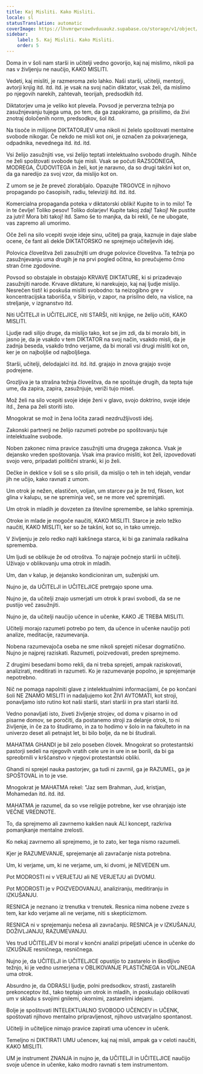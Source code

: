 ```yaml
---
title: Kaj Misliti. Kako Misliti.
locale: sl
statusTranslation: automatic
coverImage: https://lhvmrqwrcowdvduuaukz.supabase.co/storage/v1/object/public/strapi-uploads/small_cover-educacion-fundamental.webp-2d51a7828a2b1309555be27f7e2a61a0.webp
sidebar:
    label: 5. Kaj Misliti. Kako Misliti.
    order: 5
---
```

Doma in v šoli nam starši in učitelji vedno govorijo, kaj naj mislimo, nikoli pa nas v življenju ne naučijo, KAKO MISLITI.

Vedeti, kaj misliti, je razmeroma zelo lahko. Naši starši, učitelji, mentorji, avtorji knjig itd. itd. itd. je vsak na svoj način diktator, vsak želi, da mislimo po njegovih narekih, zahtevah, teorijah, predsodkih itd.

Diktatorjev uma je veliko kot plevela. Povsod je perverzna težnja po zasužnjevanju tujega uma, po tem, da ga zapakiramo, ga prisilimo, da živi znotraj določenih norm, predsodkov, šol itd.

Na tisoče in milijone DIKTATORJEV uma nikoli ni želelo spoštovati mentalne svobode nikogar. Če nekdo ne misli kot oni, je označen za pokvarjenega, odpadnika, nevednega itd. itd. itd.

Vsi želijo zasužnjiti vse, vsi želijo teptati intelektualno svobodo drugih. Nihče ne želi spoštovati svobode tuje misli. Vsak se počuti RAZSODNEGA, MODREGA, ČUDOVITEGA in želi, kot je naravno, da so drugi takšni kot on, da ga naredijo za svoj vzor, da mislijo kot on.

Z umom se je že preveč zlorabljalo. Opazujte TRGOVCE in njihovo propagando po časopisih, radiu, televiziji itd. itd. itd.

Komercialna propaganda poteka v diktatorski obliki! Kupite to in to milo! Te in te čevlje! Toliko pesov! Toliko dolarjev! Kupite takoj zdaj! Takoj! Ne pustite za jutri! Mora biti takoj! itd. Samo še to manjka, da bi rekli, če ne ubogate, vas zapremo ali umorimo.

Oče želi na silo vcepiti svoje ideje sinu, učitelj pa graja, kaznuje in daje slabe ocene, če fant ali dekle DIKTATORSKO ne sprejmejo učiteljevih idej.

Polovica človeštva želi zasužnjiti um druge polovice človeštva. Ta težnja po zasužnjevanju uma drugih je na prvi pogled očitna, ko preučujemo črno stran črne zgodovine.

Povsod so obstajale in obstajajo KRVAVE DIKTATURE, ki si prizadevajo zasužnjiti narode. Krvave diktature, ki narekujejo, kaj naj ljudje mislijo. Nesrečen tisti! ki poskuša misliti svobodno: ta neizogibno gre v koncentracijska taborišča, v Sibirijo, v zapor, na prisilno delo, na vislice, na streljanje, v izgnanstvo itd.

Niti UČITELJI in UČITELJICE, niti STARŠI, niti knjige, ne želijo učiti, KAKO MISLITI.

Ljudje radi silijo druge, da mislijo tako, kot se jim zdi, da bi moralo biti, in jasno je, da je vsakdo v tem DIKTATOR na svoj način, vsakdo misli, da je zadnja beseda, vsakdo trdno verjame, da bi morali vsi drugi misliti kot on, ker je on najboljše od najboljšega.

Starši, učitelji, delodajalci itd. itd. itd. grajajo in znova grajajo svoje podrejene.

Grozljiva je ta strašna težnja človeštva, da ne spoštuje drugih, da tepta tuje ume, da zapira, zapira, zasužnjuje, veriži tujo misel.

Mož želi na silo vcepiti svoje ideje ženi v glavo, svojo doktrino, svoje ideje itd., žena pa želi storiti isto.

Mnogokrat se mož in žena ločita zaradi nezdružljivosti idej.

Zakonski partnerji ne želijo razumeti potrebe po spoštovanju tuje intelektualne svobode.

Noben zakonec nima pravice zasužnjiti uma drugega zakonca. Vsak je dejansko vreden spoštovanja. Vsak ima pravico misliti, kot želi, izpovedovati svojo vero, pripadati politični stranki, ki jo želi.

Dečke in deklice v šoli se s silo prisili, da mislijo o teh in teh idejah, vendar jih ne učijo, kako ravnati z umom.

Um otrok je nežen, elastičen, voljan, um starcev pa je že trd, fiksen, kot glina v kalupu, se ne spreminja več, se ne more več spreminjati.

Um otrok in mladih je dovzeten za številne spremembe, se lahko spreminja.

Otroke in mlade je mogoče naučiti, KAKO MISLITI. Starce je zelo težko naučiti, KAKO MISLITI, ker so že takšni, kot so, in tako umrejo.

V življenju je zelo redko najti kakšnega starca, ki bi ga zanimala radikalna sprememba.

Um ljudi se oblikuje že od otroštva. To najraje počnejo starši in učitelji. Uživajo v oblikovanju uma otrok in mladih.

Um, dan v kalup, je dejansko kondicioniran um, suženjski um.

Nujno je, da UČITELJI in UČITELJICE pretrgajo spone uma.

Nujno je, da učitelji znajo usmerjati um otrok k pravi svobodi, da se ne pustijo več zasužnjiti.

Nujno je, da učitelji naučijo učence in učenke, KAKO JE TREBA MISLITI.

Učitelji morajo razumeti potrebo po tem, da učence in učenke naučijo poti analize, meditacije, razumevanja.

Nobena razumevajoča oseba ne sme nikoli sprejeti ničesar dogmatično. Nujno je najprej raziskati. Razumeti, poizvedovati, preden sprejmemo.

Z drugimi besedami bomo rekli, da ni treba sprejeti, ampak raziskovati, analizirati, meditirati in razumeti. Ko je razumevanje popolno, je sprejemanje nepotrebno.

Nič ne pomaga napolniti glave z intelektualnimi informacijami, če po končani šoli NE ZNAMO MISLITI in nadaljujemo kot ŽIVI AVTOMATI, kot stroji, ponavljamo isto rutino kot naši starši, stari starši in pra stari starši itd.

Vedno ponavljati isto, živeti življenje strojev, od doma v pisarno in od pisarne domov, se poročiti, da postanemo stroji za delanje otrok, to ni življenje, in če za to študiramo, in za to hodimo v šolo in na fakulteto in na univerzo deset ali petnajst let, bi bilo bolje, da ne bi študirali.

MAHATMA GHANDI je bil zelo poseben človek. Mnogokrat so protestantski pastorji sedeli na njegovih vratih cele ure in ure in se borili, da bi ga spreobrnili v krščanstvo v njegovi protestantski obliki.

Ghandi ni sprejel nauka pastorjev, ga tudi ni zavrnil, ga je RAZUMEL, ga je SPOŠTOVAL in to je vse.

Mnogokrat je MAHATMA rekel: "Jaz sem Brahman, Jud, kristjan, Mohamedan itd. itd. itd.

MAHATMA je razumel, da so vse religije potrebne, ker vse ohranjajo iste VEČNE VREDNOTE.

To, da sprejmemo ali zavrnemo kakšen nauk ALI koncept, razkriva pomanjkanje mentalne zrelosti.

Ko nekaj zavrnemo ali sprejmemo, je to zato, ker tega nismo razumeli.

Kjer je RAZUMEVANJE, sprejemanje ali zavračanje nista potrebna.

Um, ki verjame, um, ki ne verjame, um, ki dvomi, je NEVEDEN um.

Pot MODROSTI ni v VERJETJU ali NE VERJETJU ali DVOMU.

Pot MODROSTI je v POIZVEDOVANJU, analiziranju, meditiranju in IZKUŠANJU.

RESNICA je neznano iz trenutka v trenutek. Resnica nima nobene zveze s tem, kar kdo verjame ali ne verjame, niti s skepticizmom.

RESNICA ni v sprejemanju nečesa ali zavračanju. RESNICA je v IZKUŠANJU, DOŽIVLJANJU, RAZUMEVANJU.

Ves trud UČITELJEV bi moral v končni analizi pripeljati učence in učenke do IZKUŠNJE resničnega, resničnega.

Nujno je, da UČITELJI in UČITELJICE opustijo to zastarelo in škodljivo težnjo, ki je vedno usmerjena v OBLIKOVANJE PLASTIČNEGA in VOLJNEGA uma otrok.

Absurdno je, da ODRASLI ljudje, polni predsodkov, strasti, zastarelih prekonceptov itd., tako teptajo um otrok in mladih, in poskušajo oblikovati um v skladu s svojimi gnilemi, okornimi, zastarelimi idejami.

Bolje je spoštovati INTELEKTUALNO SVOBODO UČENCEV in UČENK, spoštovati njihovo mentalno pripravljenost, njihovo ustvarjalno spontanost.

Učitelji in učiteljice nimajo pravice zapirati uma učencev in učenk.

Temeljno ni DIKTIRATI UMU učencev, kaj naj misli, ampak ga v celoti naučiti, KAKO MISLITI.

UM je instrument ZNANJA in nujno je, da UČITELJI in UČITELJICE naučijo svoje učence in učenke, kako modro ravnati s tem instrumentom.

